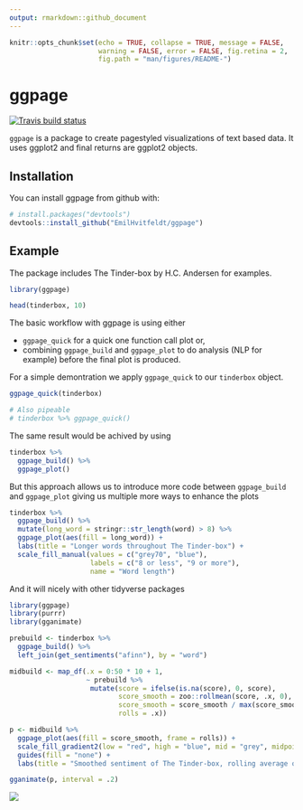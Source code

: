 ```yaml
---
output: rmarkdown::github_document
---
```

```r
knitr::opts_chunk$set(echo = TRUE, collapse = TRUE, message = FALSE, 
                      warning = FALSE, error = FALSE, fig.retina = 2,
                      fig.path = "man/figures/README-")
```

# ggpage

[![Travis build status](https://travis-ci.org/EmilHvitfeldt/ggpage.svg?branch=master)](https://travis-ci.org/EmilHvitfeldt/ggpage)

`ggpage` is a package to create pagestyled visualizations of text based data. It uses ggplot2 and final returns are ggplot2 objects.

## Installation

You can install ggpage from github with:

```r
# install.packages("devtools")
devtools::install_github("EmilHvitfeldt/ggpage")
```

## Example

The package includes The Tinder-box by H.C. Andersen for examples.

```r
library(ggpage)

head(tinderbox, 10)
```

The basic workflow with ggpage is using either 

- `ggpage_quick` for a quick one function call plot or,
- combining `ggpage_build` and `ggpage_plot` to do analysis (NLP for example) before the final plot is produced.

For a simple demontration we apply `ggpage_quick` to our `tinderbox` object.

```r
ggpage_quick(tinderbox)

# Also pipeable
# tinderbox %>% ggpage_quick()
```

The same result would be achived by using 

```r
tinderbox %>% 
  ggpage_build() %>% 
  ggpage_plot()
```

But this approach allows us to introduce more code between `ggpage_build` and `ggpage_plot` giving us multiple more ways to enhance the plots

```r
tinderbox %>%
  ggpage_build() %>%
  mutate(long_word = stringr::str_length(word) > 8) %>%
  ggpage_plot(aes(fill = long_word)) +
  labs(title = "Longer words throughout The Tinder-box") +
  scale_fill_manual(values = c("grey70", "blue"),
                    labels = c("8 or less", "9 or more"),
                    name = "Word length")
```

And it will nicely with other tidyverse packages

```r
library(ggpage)
library(purrr)
library(gganimate)

prebuild <- tinderbox %>%
  ggpage_build() %>%
  left_join(get_sentiments("afinn"), by = "word") 

midbuild <- map_df(.x = 0:50 * 10 + 1,
                   ~ prebuild %>% 
                    mutate(score = ifelse(is.na(score), 0, score), 
                           score_smooth = zoo::rollmean(score, .x, 0),
                           score_smooth = score_smooth / max(score_smooth),
                           rolls = .x))

p <- midbuild %>%
  ggpage_plot(aes(fill = score_smooth, frame = rolls)) +
  scale_fill_gradient2(low = "red", high = "blue", mid = "grey", midpoint = 0) +
  guides(fill = "none") +
  labs(title = "Smoothed sentiment of The Tinder-box, rolling average of")

gganimate(p, interval = .2)
```
![](man/figures/README-gif.gif)
